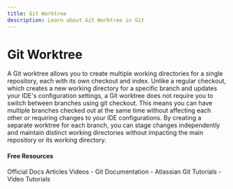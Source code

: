```yaml
---
title: Git Worktree
description: Learn about Git Worktree in Git
---
```


# Git Worktree

A Git worktree allows you to create multiple working directories for a single repository, each with its own checkout and index. Unlike a regular checkout, which creates a new working directory for a specific branch and updates your IDE's configuration settings, a Git worktree does not require you to switch between branches using git checkout. This means you can have multiple branches checked out at the same time without affecting each other or requiring changes to your IDE configurations. By creating a separate worktree for each branch, you can stage changes independently and maintain distinct working directories without impacting the main repository or its working directory.

#### Free Resources

<Tabs defaultValue="official">
<TabsList>
<TabsTrigger value="official">Official Docs</TabsTrigger>
<TabsTrigger value="article">Articles</TabsTrigger>
<TabsTrigger value="video">Videos</TabsTrigger>
</TabsList>

<TabsContent value="official">
- <Link href="https://git-scm.com/docs">Git Documentation</Link>
</TabsContent>
<TabsContent value="article">
- <Link href="https://www.atlassian.com/git/tutorials">Atlassian Git Tutorials</Link>
</TabsContent>
<TabsContent value="video">
- <Link href="https://www.youtube.com/results?search_query=git+git-worktree+tutorial">Video Tutorials</Link>
</TabsContent>
</Tabs>
